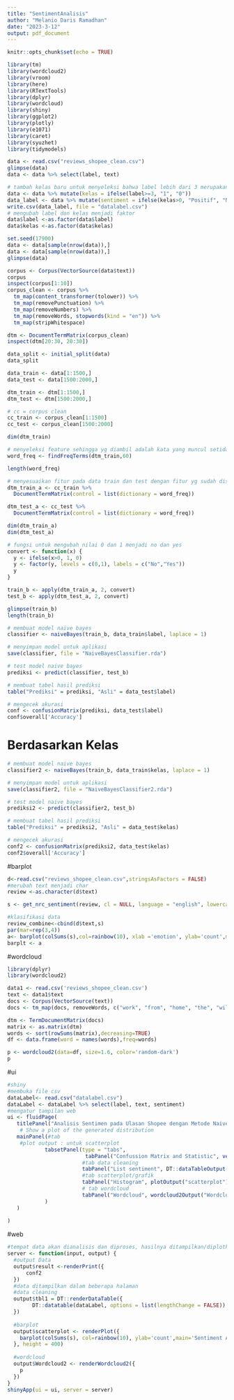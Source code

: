 ---
title: "SentimentAnalisis"
author: "Melanio Daris Ramadhan"
date: "2023-3-12"
output: pdf_document
---

```{r setup, include=FALSE}
knitr::opts_chunk$set(echo = TRUE)
```

```{r }
library(tm)
library(wordcloud2)
library(vroom)
library(here)
library(RTextTools)
library(dplyr)
library(wordcloud)
library(shiny)
library(ggplot2)
library(plotly)
library(e1071) 
library(caret) 
library(syuzhet)
library(tidymodels)
```

```{r}
data <- read.csv("reviews_shopee_clean.csv")
glimpse(data)
data <- data %>% select(label, text)

# tambah kelas baru untuk menyeleksi bahwa label lebih dari 3 merupakan nilai 1 atau baik
data <- data %>% mutate(kelas = ifelse(label>=3, "1", "0"))
data_label <- data %>% mutate(sentiment = ifelse(kelas>0, "Positif", "Negatif"))
write.csv(data_label, file = "datalabel.csv")
# mengubah label dan kelas menjadi faktor
data$label <-as.factor(data$label)
data$kelas <-as.factor(data$kelas)

set.seed(17900)
data <- data[sample(nrow(data)),]
data <- data[sample(nrow(data)),]
glimpse(data)


```


```{r}
corpus <- Corpus(VectorSource(data$text))
corpus
inspect(corpus[1:10])
corpus_clean <- corpus %>%
  tm_map(content_transformer(tolower)) %>%
  tm_map(removePunctuation) %>%
  tm_map(removeNumbers) %>%
  tm_map(removeWords, stopwords(kind = "en")) %>%
  tm_map(stripWhitespace)

dtm <- DocumentTermMatrix(corpus_clean)
inspect(dtm[20:30, 20:30])
```

```{r}
data_split <- initial_split(data)
data_split

data_train <- data[1:1500,]
data_test <- data[1500:2000,]

dtm_train <- dtm[1:1500,]
dtm_test <- dtm[1500:2000,]

# cc = corpus clean
cc_train <- corpus_clean[1:1500]
cc_test <- corpus_clean[1500:2000]
```

```{r}
dim(dtm_train)

# menyeleksi feature sehingga yg diambil adalah kata yang muncul setidaknya 60 kali
word_freq <- findFreqTerms(dtm_train,60)

length(word_freq)

# menyesuaikan fitur pada data train dan test dengan fitur yg sudah diseleksi
dtm_train_a <- cc_train %>%
  DocumentTermMatrix(control = list(dictionary = word_freq))

dtm_test_a <- cc_test %>%
  DocumentTermMatrix(control = list(dictionary = word_freq))

dim(dtm_train_a)
dim(dtm_test_a)
```

```{r}
# fungsi untuk mengubah nilai 0 dan 1 menjadi no dan yes
convert <- function(x) {
  y <- ifelse(x>0, 1, 0)
  y <- factor(y, levels = c(0,1), labels = c("No","Yes"))
  y
}

train_b <- apply(dtm_train_a, 2, convert)
test_b <- apply(dtm_test_a, 2, convert)

glimpse(train_b)
length(train_b)
```

```{r}
# membuat model naive bayes
classifier <- naiveBayes(train_b, data_train$label, laplace = 1)

# menyimpan model untuk aplikasi
save(classifier, file = "NaiveBayesClassifier.rda")

# test model naive bayes
prediksi <- predict(classifier, test_b)

# membuat tabel hasil prediksi
table("Prediksi" = prediksi, "Asli" = data_test$label)

# mengecek akurasi
conf <- confusionMatrix(prediksi, data_test$label)
conf$overall['Accuracy']
```

# Berdasarkan Kelas
```{r}
# membuat model naive bayes
classifier2 <- naiveBayes(train_b, data_train$kelas, laplace = 1)

# menyimpan model untuk aplikasi
save(classifier2, file = "NaiveBayesClassifier2.rda")

# test model naive bayes
prediksi2 <- predict(classifier2, test_b)

# membuat tabel hasil prediksi
table("Prediksi" = prediksi2, "Asli" = data_test$kelas)

# mengecek akurasi
conf2 <- confusionMatrix(prediksi2, data_test$kelas)
conf2$overall['Accuracy']
```

#barplot
```{r}
d<-read.csv("reviews_shopee_clean.csv",stringsAsFactors = FALSE) 
#merubah text menjadi char 
review <-as.character(d$text) 

s <- get_nrc_sentiment(review, cl = NULL, language = "english", lowercase = TRUE)

#klasifikasi data
review_combine<-cbind(d$text,s)
par(mar=rep(3,4))
a<- barplot(colSums(s),col=rainbow(10), xlab ='emotion', ylab='count',main='Sentiment Analysis')
barplt <- a
```

#wordcloud
```{r}
library(dplyr)
library(wordcloud2)

data1 <- read.csv('reviews_shopee_clean.csv')
text <- data1$text
docs <- Corpus(VectorSource(text))
docs <- tm_map(docs, removeWords, c("work", "from", "home", "the", "will", "you", "and", "with", "for"))

dtm <- TermDocumentMatrix(docs) 
matrix <- as.matrix(dtm) 
words <- sort(rowSums(matrix),decreasing=TRUE) 
df <- data.frame(word = names(words),freq=words)

p <- wordcloud2(data=df, size=1.6, color='random-dark')
p
```

#ui
```{r}
#shiny
#membuka file csv
dataLabel<- read.csv("datalabel.csv")
dataLabel <- dataLabel %>% select(label, text, sentiment)
#mengatur tampilan web
ui <- fluidPage(
   titlePanel("Analisis Sentimen pada Ulasan Shopee dengan Metode Naive Bayes"), #membuat judul
    # Show a plot of the generated distribution
   mainPanel(#tab
    #plot output : untuk scatterplot
            tabsetPanel(type = "tabs",
                         tabPanel("Confussion Matrix and Statistic", verbatimTextOutput("result")),
                        #tab data cleaning
                        tabPanel("List sentiment", DT::dataTableOutput('tbl1')),
                        #tab scatterplot/grafik
                        tabPanel("Histogram", plotOutput("scatterplot")), 
                        # tab wordcloud
                        tabPanel("Wordcloud", wordcloud2Output("Wordcloud2")),
            )
   )
    
)
```

#web
```{r}
#tempat data akan dianalisis dan diproses, hasilnya ditampilkan/diplotkan pada bagian mainpanel() ui
server <- function(input, output) {
  #output Data
  output$result <-renderPrint({
      conf2
  })
  #data ditampilkan dalam beberapa halaman
  #data cleaning
  output$tbl1 = DT::renderDataTable({
        DT::datatable(dataLabel, options = list(lengthChange = FALSE))
  })
  
  #barplot
  output$scatterplot <- renderPlot({
    barplot(colSums(s), col=rainbow(10), ylab='count',main='Sentiment Analysis')
  }, height = 400)
  
  #wordcloud
  output$Wordcloud2 <- renderWordcloud2({
    p
  })
}
shinyApp(ui = ui, server = server)
```

